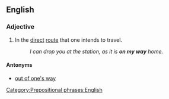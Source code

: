==English==

===Adjective===
{{en-adj|-}}

# In the [[direct]] [[route]] that one intends to travel.
#:''I can drop you at the station, as it is '''on my way''' home.''

====Antonyms====
*[[out of one's way]]

[[Category:Prepositional phrases:English]]